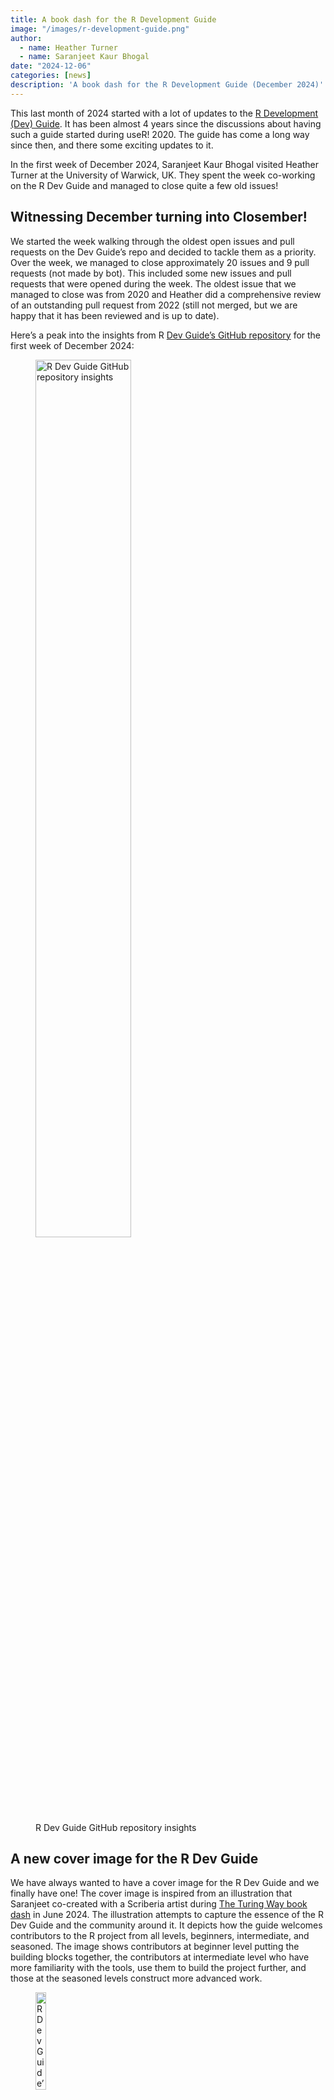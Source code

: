 ```yaml
---
title: A book dash for the R Development Guide
image: "/images/r-development-guide.png"
author:
  - name: Heather Turner
  - name: Saranjeet Kaur Bhogal
date: "2024-12-06"
categories: [news]
description: 'A book dash for the R Development Guide (December 2024)'
---
```


This last month of 2024 started with a lot of updates to the [R Development (Dev) Guide](https://contributor.r-project.org/rdevguide/). It has been almost 4 years since the discussions about having such a guide started during useR! 2020. The guide has come a long way since then, and there some exciting updates to it.

In the first week of December 2024, Saranjeet Kaur Bhogal visited Heather Turner at the University of Warwick, UK. They spent the week co-working on the R Dev Guide and managed to close quite a few old issues!

## Witnessing December turning into Closember!

We started the week walking through the oldest open issues and pull requests on the Dev Guide's repo and decided to tackle them as a priority. Over the week, we managed to close approximately 20 issues and 9 pull requests (not made by bot). This included some new issues and pull requests that were opened during the week. The oldest issue that we managed to close was from 2020 and Heather did a comprehensive review of an outstanding pull request from 2022 (still not merged, but we are happy that it has been reviewed and is up to date).

Here's a peak into the insights from R [Dev Guide's GitHub repository](https://github.com/r-devel/rdevguide) for the first week of December 2024:

![R Dev Guide GitHub repository insights](repo_contributions.png){width=60% fig-align="left"}

## A new cover image for the R Dev Guide

We have always wanted to have a cover image for the R Dev Guide and we finally have one! The cover image is inspired from an illustration that Saranjeet co-created with a Scriberia artist during [The Turing Way book dash](https://book.the-turing-way.org/community-handbook/bookdash.html) in June 2024. The illustration attempts to capture the essence of the R Dev Guide and the community around it. It depicts how the guide welcomes contributors to the R project from all levels, beginners, intermediate, and seasoned. The image shows contributors at beginner level putting the building blocks together, the contributors at intermediate level who have more familiarity with the tools, use them to build the project further, and those at the seasoned levels construct more advanced work.

![R Dev Guide's new cover image](cover_page_scriberia.png){width=20% fig-align="left"}

## Hello, Quarto!

We were aware that at some point we will migrating the R Dev Guide from [Bookdown](https://bookdown.org/) to [Quarto](https://quarto.org/). This was much faster with Ella Kaye bringing her energy and enthusiam to the task. She managed to migrate the guide to Quarto and yes, we are now live on Quarto! 

![R Dev Guide on Quarto](rdevguide_quarto_preview.png){width=60% fig-align="left"}

## Notable community contributions

During this week, we also had some notable contributions from the community. Especially, Cam Race and Carlos Cámara contributed to the guide remotely. Cam Race continued on the work he started during the [R Dev Day at SIP 2024](https://www.jumpingrivers.com/blog/r-dev-day-2024/) which was inspired from the contributions by Mahmoud Abdelrazek and Sarah Jaffa (during the [R Development Hackathon at RSECon24](https://rsecon24.society-rse.org/programme/community-discovery-day/)).

Overall, it was a very productive week! We are excited to see the R Dev Guide evolve further and welcome more contributors to the project. If you are interested in contributing to the R Dev Guide, please check out the [GitHub repository](https://github.com/r-devel/rdevguide) and the [Contributing guidelines](https://github.com/r-devel/rdevguide?tab=readme-ov-file#contributing).
